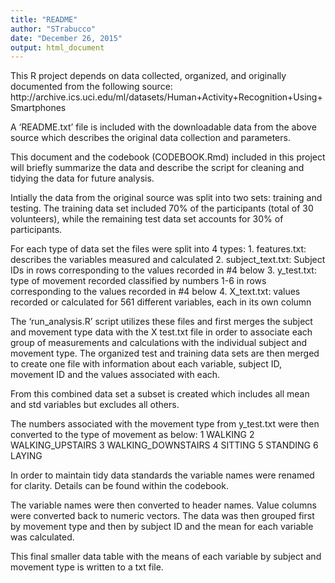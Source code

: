 ```yaml
---
title: "README"
author: "STrabucco"
date: "December 26, 2015"
output: html_document
---
```

This R project depends on data collected, organized, and originally documented from the following source: http://archive.ics.uci.edu/ml/datasets/Human+Activity+Recognition+Using+Smartphones

A 'README.txt' file is included with the downloadable data from the above source which describes the original data collection and parameters.

This document and the codebook (CODEBOOK.Rmd) included in this project will briefly summarize the data and describe the script for cleaning and tidying the data for future analysis.

Intially the data from the original source was split into two sets: training and testing. The training data set included 70% of the participants (total of 30 volunteers), while the remaining test data set accounts for 30% of participants.

For each type of data set the files were split into 4 types:
1. features.txt: describes the variables measured and calculated
2. subject_text.txt: Subject IDs in rows corresponding to the values recorded in #4 below
3. y_test.txt: type of movement recorded classified by numbers 1-6 in rows corresponding to the values recorded in #4 below
4. X_text.txt: values recorded or calculated for 561 different variables, each in its own column

The 'run_analysis.R' script utilizes these files and first merges the subject and movement type data with the X test.txt file in order to associate each group of measurements and calculations with the individual subject and movement type. The organized test and training data sets are then merged to create one file with information about each variable, subject ID, movement ID and the values associated with each.

From this combined data set a subset is created which includes all mean and std variables but excludes all others. 

The numbers associated with the movement type from y_test.txt were then converted to the type of movement as below:
1 WALKING
2 WALKING_UPSTAIRS
3 WALKING_DOWNSTAIRS
4 SITTING
5 STANDING
6 LAYING

In order to maintain tidy data standards the variable names were renamed for clarity. Details can be found within the codebook.

The variable names were then converted to header names. Value columns were converted back to numeric vectors. 
The data was then grouped first by movement type and then by subject ID and the mean for each variable was calculated. 

This final smaller data table with the means of each variable by subject and movement type is written to a txt file.
